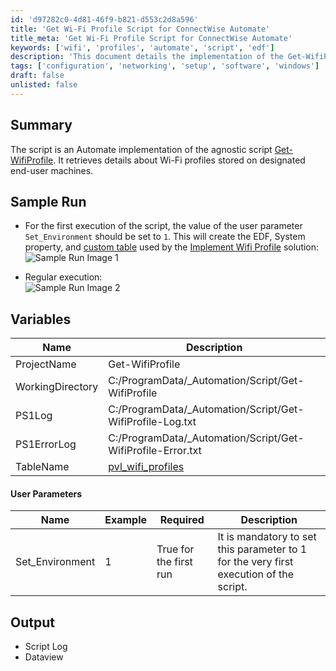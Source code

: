 ```yaml
---
id: 'd97282c0-4d81-46f9-b821-d553c2d8a596'
title: 'Get Wi-Fi Profile Script for ConnectWise Automate'
title_meta: 'Get Wi-Fi Profile Script for ConnectWise Automate'
keywords: ['wifi', 'profiles', 'automate', 'script', 'edf']
description: 'This document details the implementation of the Get-WifiProfile script within ConnectWise Automate, providing instructions on its execution, required parameters, and output generated, including log files and data views.'
tags: ['configuration', 'networking', 'setup', 'software', 'windows']
draft: false
unlisted: false
---
```

## Summary

The script is an Automate implementation of the agnostic script [Get-WifiProfile](https://proval.itglue.com/DOC-5078775-16088529). It retrieves details about Wi-Fi profiles stored on designated end-user machines.

## Sample Run

- For the first execution of the script, the value of the user parameter `Set_Environment` should be set to `1`. This will create the EDF, System property, and [custom table](https://proval.itglue.com/5078775/docs/12979849) used by the [Implement Wifi Profile](https://proval.itglue.com/DOC-5078775-16111352) solution:  
  ![Sample Run Image 1](../../../static/img/Get-Wifi-Profile/image_1.png)  

- Regular execution:  
  ![Sample Run Image 2](../../../static/img/Get-Wifi-Profile/image_2.png)  

## Variables

| Name               | Description                                          |
|--------------------|------------------------------------------------------|
| ProjectName        | Get-WifiProfile                                      |
| WorkingDirectory    | C:/ProgramData/_Automation/Script/Get-WifiProfile   |
| PS1Log             | C:/ProgramData/_Automation/Script/Get-WifiProfile-Log.txt |
| PS1ErrorLog        | C:/ProgramData/_Automation/Script/Get-WifiProfile-Error.txt |
| TableName          | [pvl_wifi_profiles](https://proval.itglue.com/DOC-5078775-12979849) |

#### User Parameters

| Name               | Example | Required              | Description                                                                 |
|--------------------|---------|-----------------------|-----------------------------------------------------------------------------|
| Set_Environment     | 1       | True for the first run | It is mandatory to set this parameter to 1 for the very first execution of the script. |

## Output

- Script Log
- Dataview











